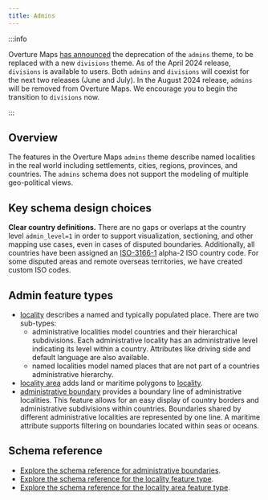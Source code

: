 ```yaml
---
title: Admins
---
```

:::info

Overture Maps [has announced](/release/2024-04-16-beta.0) the deprecation of the `admins` theme, to be replaced with a new `divisions` theme. As of the April 2024 release, `divisions` is available to users. Both `admins` and `divisions` will coexist for the next two releases (June and July). In the August 2024 release, `admins` will be removed from Overture Maps. We encourage you to begin the transition to `divisions` now.

:::

## Overview

The features in the Overture Maps `admins` theme describe named localities in the real world including settlements, cities, regions, provinces, and countries. The `admins` schema does not support the modeling of multiple geo-political views.

## Key schema design choices

**Clear country definitions.** There are no gaps or overlaps at the country level `admin_level=1` in order to support visualization, sectioning, and other mapping use cases, even in cases of disputed boundaries. Additionally, all countries have been assigned an [ISO-3166-1](https://www.iso.org/iso-3166-country-codes.html) alpha-2 ISO country code. For some disputed areas and remote overseas territories, we have created custom ISO codes.

## Admin feature types

- [locality](https://docs.overturemaps.org/schema/reference/admins/locality) describes a named and typically populated place. There are two sub-types:
   - administrative localities model countries and their hierarchical subdivisions. Each administrative locality has an administrative level indicating its level within a country. Attributes like driving side and default language are also available.
   - named localities model named places that are not part of a countries administrative hierarchy.
- [locality area](https://docs.overturemaps.org/schema/reference/admins/locality-area) adds land or maritime polygons to [locality](https://docs.overturemaps.org/schema/reference/admins/locality).
- [administrative boundary](https://docs.overturemaps.org/schema/reference/admins/administrative-boundary) provides a boundary line of administrative localities. This feature allows for an easy display of country borders and administrative subdivisions within countries. Boundaries shared by different administrative localities are represented by one line. A maritime attribute supports filtering on boundaries located within seas or oceans.

## Schema reference

- [Explore the schema reference for administrative boundaries](/schema/reference/admins/administrative_boundary).
- [Explore the schema reference for the locality feature type](/schema/reference/admins/locality).
- [Explore the schema reference for the locality area feature type](/schema/reference/admins/locality_area).

